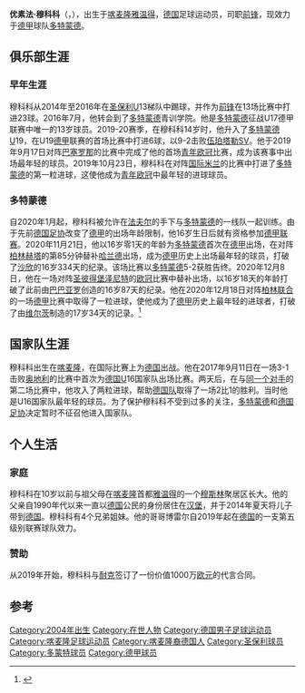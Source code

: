 {{noteTA
|G1=Football
|G2=德甲
|1=zh-cn:优素法;zh-hk:尤素法;zh-tw:優素法;
|2=zh-cn:穆科科;zh-hk:莫高高;zh-tw:穆科科;
}}
{{Infobox football biography
| name           = 优素法·穆科科<br>Youssoufa Moukoko
| birth_date          = {{Birth date and age|2004|11|20|df=y}}
| birth_place         = {{Flagicon|Cameroon}}[[喀麦隆|喀麦隆]][[雅温得|雅温得]]
| height              = 1.79 m
| position            = [[前锋_(足球)|前锋]]
| currentclub         = [[多特蒙德足球俱乐部|多特蒙德]]
| clubnumber          = 18
| youthyears1         = 2014–2016
| youthclubs1         = [[圣保利足球俱乐部|圣保利]]
| youthyears2         = 2016–2020
| youthclubs2         = [[多特蒙德足球俱乐部|多特蒙德]]
| years1              = 2020–
| clubs1              = [[多特蒙德足球俱乐部|多特蒙德]]
| caps1               = 13
| goals1              = 3
| nationalyears1      = 2017
| nationalteam1       = [[德国国家足球队|德国U16]]
| nationalcaps1       = 4
| nationalgoals1      = 3
| nationalyears2      = 2020–
| nationalteam2       = [[德国国家足球队|德国U20]]
| nationalcaps2       = 2
| nationalgoals2      = 0
| club-update         = 2020年12月18日
| nationalteam-update = 2020年11月28日
}}

'''优素法·穆科科'''（{{Lang-en|'''Youssoufa Moukoko'''}}，{{bd|2004年|11月20日|}}），出生于[[喀麦隆|喀麦隆]][[雅温得|雅温得]]，[[德国|德国]]足球运动员，司职[[前锋_(足球)|前锋]]，现效力于[[德甲|德甲]]球队[[多特蒙德足球俱乐部|多特蒙德]]。

== 俱乐部生涯 ==

=== 早年生涯 ===
穆科科从2014年至2016年在[[圣保利足球俱乐部|圣保利]]U13梯队中踢球，并作为[[前锋_(足球)|前锋]]在13场比赛中打进23球。2016年7月，他转会到了[[多特蒙德足球俱乐部|多特蒙德]]青训学院。他是[[多特蒙德足球俱乐部|多特蒙德]]征战U17德甲联赛中唯一的13岁球员。2019-20赛季，在穆科科14岁时，他升入了[[多特蒙德足球俱乐部|多特蒙德]]U19，在U19[[德甲|德甲]]联赛的首场比赛中打进6球，以9-2击败[[伍珀塔尔体育俱乐部|伍珀塔勒SV]]。他于2019年9月17日对阵[[巴塞罗那足球俱乐部|巴塞罗那]]的比赛中完成了他的首场[[欧洲青年联赛|青年欧冠]]比赛，成为该赛事中出场最年轻的球员。2019年10月23日，穆科科在对阵[[国际米兰|国际米兰]]的比赛中打进了[[多特蒙德足球俱乐部|多特蒙德]]的第一粒进球，这使他成为[[欧洲青年联赛|青年欧冠]]中最年轻的进球球员。

=== 多特蒙德 ===
自2020年1月起，穆科科被允许在[[吕西安·法夫尔|法夫尔]]的手下与[[多特蒙德足球俱乐部|多特蒙德]]的一线队一起训练。由于先前[[德国足协|德国足协]]改变了[[德甲|德甲]]的出场年龄限制，他16岁生日后就有资格参加[[德甲联赛|德甲联赛]]。2020年11月21日，他以16岁零1天的年龄为[[多特蒙德足球俱乐部|多特蒙德]]首次在[[德甲|德甲]]出场，在对阵[[柏林赫塔|柏林赫塔]]的第85分钟替补[[埃尔林·布朗特·哈兰德|哈兰德]]出场，成为[[德甲|德甲]]历史上出场最年轻的球员，打破了[[努里·沙欣|沙欣]]的16岁334天的纪录。该场比赛以[[多特蒙德足球俱乐部|多特蒙德]]5-2获胜告终。2020年12月8日，他在一场对阵[[圣彼得堡泽尼特|圣彼得堡泽尼特]]的[[欧冠|欧冠]]比赛中替补出场，以16岁18天的年龄打破了此前由[[塞莱斯汀·巴巴亚罗|巴巴亚罗]]创造的16岁87天的纪录。他在2020年12月18日对阵[[柏林联合|柏林联合]]的一场[[德甲|德甲]]比赛中取得了一粒进球，使他成为了[[德甲|德甲]]历史上最年轻的进球者，打破了由[[弗洛里安·维尔茨|维尔茨]]制造的17岁34天的记录。<ref>{{cite news |url=https://www.bundesliga.com/en/bundesliga/news/youssoufa-moukoko-youngest-goalscorer-in-history-at-16-borussia-dortmund-14000 |title=Youssoufa Moukoko becomes youngest ever Bundesliga scorer for Borussia Dortmund against Union Berlin |work=[[德国足球甲级联赛|德甲]]官网 |date=2020-12-18 |access-date=2020-12-18 |archive-date=2020-12-24 |archive-url=https://web.archive.org/web/20201224144419/https://www.bundesliga.com/en/bundesliga/news/youssoufa-moukoko-youngest-goalscorer-in-history-at-16-borussia-dortmund-14000 |dead-url=no }}</ref>

== 国家队生涯 ==
穆科科出生在[[喀麦隆|喀麦隆]]，在国际比赛上为[[德国国家足球队|德国]]出战。他在2017年9月11日在一场3-1击败[[奥地利国家足球队|奥地利]]的比赛中首次为[[德国国家足球队|德国]]U16国家队出场比赛。两天后，在与[[奥地利国家足球队|同一个对手]]的第二场比赛中，他攻入了两粒进球，帮助[[德国国家足球队|德国队]]取得了一场2比1的胜利。当时他是U16国家队最年轻的球员。为了保护穆科科不受到过多的关注，[[多特蒙德足球俱乐部|多特蒙德]]和[[德国足协|德国足协]]决定暂时不征召他进入国家队。

== 个人生活 ==

=== 家庭 ===
穆科科在10岁以前与祖父母在[[喀麦隆|喀麦隆]]首都[[雅温得|雅温得]]的一个[[穆斯林|穆斯林]]聚居区长大。他的父亲自1990年代以来一直以[[德国|德国]]公民的身份居住在[[汉堡|汉堡]]，并于2014年夏天将儿子带到[[德国|德国]]。穆科科有4个兄弟姐妹。他的哥哥博雷尔自2019年起在[[德国|德国]]的一支第五级别联赛球队效力。

=== 赞助 ===
从2019年开始，穆科科与[[耐克|耐克]]签订了一份价值1000万[[欧元|欧元]]的代言合同。

== 参考 ==
{{reflist}}

{{多蒙特球员名单}}
{{DEFAULTSORT: Moukoko, Youssoufa}}
[[Category:2004年出生|Category:2004年出生]]
[[Category:在世人物|Category:在世人物]]
[[Category:德国男子足球运动员|Category:德国男子足球运动员]]
[[Category:喀麦隆足球运动员|Category:喀麦隆足球运动员]]
[[Category:喀麦隆裔德国人|Category:喀麦隆裔德国人]]
[[Category:圣保利球员|Category:圣保利球员]]
[[Category:多蒙特球员|Category:多蒙特球员]]
[[Category:德甲球员|Category:德甲球员]]